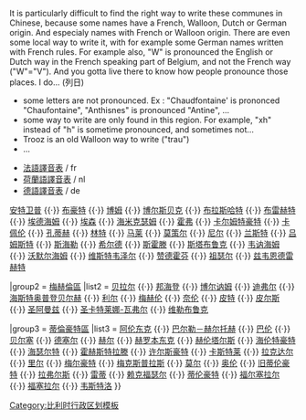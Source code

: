 <noinclude>
It is particularly difficult to find the right way to write these communes in Chinese, because some names have a French, Walloon, Dutch or German origin. And especialy names with French or Walloon origin. There are even some local way to write it, with for example some German names written with French rules. For example also, "W" is pronounced the English or Dutch way in the French speaking part of Belgium, and not the French way ("W"="V"). And you gotta live there to know how people pronounce those places. I do... (列日)

*some letters are not pronounced. Ex : "Chaudfontaine' is prononced "Chaufontaine", "Anthisnes" is pronounced "Antine", ...
*some way to write are only found in this region. For example, "xh" instead of "h" is sometime pronounced, and sometimes not...
*Trooz is an old Walloon way to write ("trau")
*...

*[[Template:法語譯音表|法語譯音表]] / fr
*[[Template:荷蘭語譯音表|荷蘭語譯音表]]  / nl
*[[Template:德語譯音表|德語譯音表]] / de
</noinclude>
{{navbox
|title  = {{BE-VAN}}[[市镇 (比利时)|市镇]]
|name   = 安特卫普省市镇
|group1 = [[安特衛普區]]
|list1  = [[阿尔特斯拉尔]] {{·}} [[安特卫普]] {{·}} [[布豪特]] {{·}} [[博姆 (比利时)|博姆]] {{·}} [[博尔斯贝克]] {{·}} [[布拉斯哈特]] {{·}} [[布雷赫特]] {{·}} [[埃德海姆]] {{·}} [[埃森 (比利時)|埃森]] {{·}} [[海米克瑟姆]] {{·}} [[霍弗]] {{·}} [[卡尔姆特豪特]] {{·}} [[卡佩伦 (比利时)|卡佩伦]] {{·}} [[孔蒂赫]] {{·}} [[林特]] {{·}} [[马莱|马莱]] {{·}} [[莫策尔]] {{·}} [[尼尔 (比利时)|尼尔]] {{·}} [[兰斯特]] {{·}} [[吕姆斯特]] {{·}} [[斯海勒]] {{·}} [[希尔德]] {{·}} [[斯霍滕]] {{·}} [[斯塔布鲁克]] {{·}} [[韦讷海姆]] {{·}} [[沃默尔海姆]] {{·}} [[维斯特韦泽尔]] {{·}} [[赞德霍芬]] {{·}} [[祖瑟尔]] {{·}} [[兹韦恩德雷赫特 (比利时)|兹韦恩德雷赫特]] 

|group2 = [[梅赫倫區]]
|list2  = [[贝拉尔]] {{·}} [[邦海登]] {{·}} [[博尔讷姆]] {{·}} [[迪弗尔]] {{·}} [[海斯特奥普登贝尔赫]] {{·}} [[利尔]] {{·}} [[梅赫伦]] {{·}} [[奈伦]] {{·}} [[皮特 (比利时)|皮特]] {{·}} [[皮尔斯 (比利时)|皮尔斯]] {{·}} [[圣阿曼兹]] {{·}} [[圣卡特莱娜-瓦弗尔]] {{·}} [[维勒布鲁克]] 

|group3 = [[蒂倫豪特區]]
|list3  = [[阿伦东克]] {{·}} [[巴尔勒－赫尔托赫]] {{·}} [[巴伦 (比利时安特卫普省)|巴伦]] {{·}} [[贝尔塞]] {{·}} [[德塞尔]] {{·}} [[赫尔 (比利时)|赫尔]] {{·}} [[赫罗本东克]] {{·}} [[赫伦塔尔斯]] {{·}} [[海伦特豪特]] {{·}} [[海瑟尔特]] {{·}} [[霍赫斯特拉滕]] {{·}} [[许尔斯豪特]] {{·}} [[卡斯特莱]] {{·}} [[拉克达尔]] {{·}} [[里尔 (比利时)|里尔]] {{·}} [[梅尔豪特]] {{·}} [[梅克斯普拉斯]] {{·}} [[莫尔 (比利时)|莫尔]] {{·}} [[奥伦 (比利时)|奥伦]] {{·}} [[旧蒂伦豪特]] {{·}} [[拉弗尔斯]] {{·}} [[雷蒂]] {{·}} [[赖克福瑟尔]] {{·}} [[蒂伦豪特]] {{·}} [[福尔塞拉尔]] {{·}} [[福塞拉尔]] {{·}} [[韦斯特洛 (比利时)|韦斯特洛]] 
}}<noinclude>
{{collapsible option}}

[[Category:比利时行政区划模板]]
</noinclude>